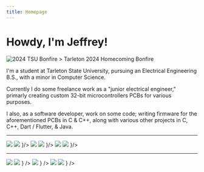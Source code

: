 ```yaml
---
title: Homepage
---
```



# Howdy, I'm Jeffrey!

<Image isBlurred className="m-5" alt="2024 TSU Bonfire" src="/bonfire-24.jpg"/>
> Tarleton 2024 Homecoming Bonfire

I'm a student at Tarleton State University, pursuing an Electrical Engineering B.S., with a minor in Computer Science.

Currently I do some freelance work as a "junior electrical engineer," primarly creating custom 32-bit microcontrollers PCBs for various purposes.

I also, as a software developer, work on some code; writing firmware for the aforementioned PCBs in C & C++, along with various other projects in C, C++, Dart / Flutter, & Java.

---

<Cards>
<Cards.Card title="Résumé" href='/resume' icon ={
    <div>
        <img src='/article_person_light.svg' className='block dark:hidden w-10 h-10'/>
        <img src='/article_person_dark.svg' className='hidden dark:block w-10 h-10'/>
    </div>
}/>
<Cards.Card title="Portfolio" href='/portfolio' icon ={
    <div>
        <img src='/cases_light.svg' className='block dark:hidden w-10 h-10'/>
        <img src='/cases_dark.svg' className='hidden dark:block w-10 h-10'/>
    </div>
}/>
<Cards.Card title="Contact Me" href='/contact_me' icon ={
    <div>
        <img src='/communication_light.svg' className='block dark:hidden w-10 h-10'/>
        <img src='/communication_dark.svg' className='hidden dark:block w-10 h-10'/>
    </div>
}/>
</Cards>

---


<Cards>
<Cards.Card title="GitHub" href="https://www.github.com/daflamingfox" icon={
    <div>
        <img src="/github-light.svg" className="block dark:hidden w-10 h-10" />
        <img src="/github-dark.svg" className="hidden dark:block w-10 h-10"/>
    </div>
}
/>
<Cards.Card title="LinkedIn" href="https://www.linkedin.com/in/jeffrey-morris-60729a309" icon ={
    <div>
        <img src="/linkedIn.svg" className="w-10 h-10"/>
    </div>
}
/>
<Cards.Card title="Email" href="mailto:ffejcsirrom@gmail.com?subject=Hi%20Jeffrey!" icon={
    <div>
        <img src="/mail-light.svg" className="block dark:hidden w-10 h-10" />
        <img src="/mail-dark.svg" className="hidden dark:block w-10 h-10"/>
    </div>
}
/>
</Cards>
